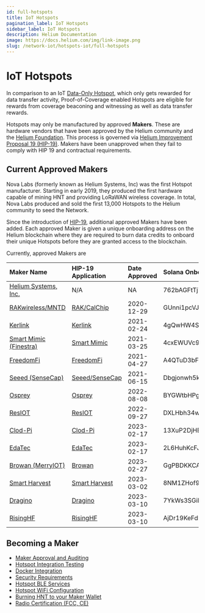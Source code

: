 ```yaml
---
id: full-hotspots
title: IoT Hotspots
pagination_label: IoT Hotspots
sidebar_label: IoT Hotspots
description: Helium Documentation
image: https://docs.helium.com/img/link-image.png
slug: /network-iot/hotspots-iot/full-hotspots
---
```


# IoT Hotspots

In comparison to an IoT [Data-Only Hotspot](/iot/data-only-hotspots), which only gets rewarded for
data transfer activity, Proof-of-Coverage enabled Hotspots are eligible for rewards from coverage
beaconing and witnessing as well as data transfer rewards.

Hotspots may only be manufactured by approved **Makers**. These are hardware vendors that have been
approved by the Helium community and the [Helium Foundation](https://helium.foundation). This
process is governed via
[Helium Improvement Proposal 19 (HIP-19)](https://github.com/helium/HIP/blob/master/0019-third-party-manufacturers.md).
Makers have been unapproved when they fail to comply with HIP 19 and contractual requirements.

## Current Approved Makers

Nova Labs (formerly known as Helium Systems, Inc) was the first Hotspot manufacturer. Starting in
early 2019, they produced the first hardware capable of mining HNT and providing LoRaWAN wireless
coverage. In total, Nova Labs produced and sold the first 13,000 Hotspots to the Helium community to
seed the Network.

Since the introduction of
[HIP-19](https://github.com/helium/HIP/blob/master/0019-third-party-manufacturers.md), additional
approved Makers have been added. Each approved Maker is given a unique onboarding address on the
Helium blockchain where they are required to burn data credits to onboard their unique Hotspots
before they are granted access to the blockchain.

Currently, approved Makers are

| Maker Name                                                            | HIP-19 Application                                                                                                                      | Date Approved | Solana Onboarding Maker Address                     |
| :-------------------------------------------------------------------- | :-------------------------------------------------------------------------------------------------------------------------------------- | :------------ | :-------------------------------------------------- |
| [Helium Systems, Inc.](https://helium.com)                            | N/A                                                                                                                                     | NA            | 762bAGFtTj7L5UM92Rgz8YNtR7Rz6JmCZpUWxEDa5MfN        |
| [RAKwireless/MNTD](https://www.getmntd.com/)                          | [RAK/CalChip](https://github.com/dewi-alliance/hotspot-manufacturers/blob/main/applications/rak-wireless.md)                            | 2020-12-29    | GUnni1pcVJjA6paJDvHxBixiJMdMCKYVX2YotBpXPUP1        |
| [Kerlink](https://www.kerlink.com)                                    | [Kerlink](https://github.com/dewi-alliance/hotspot-manufacturers/blob/main/applications/kerlink.md)                                     | 2021-02-24    | 4gQwHW4Sy9SGfjrNn1ALgVcHYcbBHA1p2F4NWVmoqRkN        |
| [Smart Mimic (Finestra)](https://thefinestra.com/)                    | [Smart Mimic](https://github.com/dewi-alliance/hotspot-manufacturers/blob/main/applications/smart-mimic.md)                             | 2021-03-25    | 4cxEWUVc9awGNU35CN9zxYzQBCXKie44KcrsjPyD1JhE        |
| [FreedomFi](https://freedomfi.com/)                                   | [FreedomFi](https://github.com/dewi-alliance/hotspot-manufacturers/blob/main/applications/freedomfi.md)                                 | 2021-04-27    | A4QTuD3bFUCnBfBaxazJs65dcQbA1yDaAmooWSiVz1P8        |
| [Seeed (SenseCap)](https://www.sensecapmx.com/)                       | [Seeed/SenseCap](https://github.com/dewi-alliance/hotspot-manufacturers/blob/main/applications/seeed.md)                                | 2021-06-15    | Dbgjonwh5kzaQ4N9QFghC6UvFjQrMx1d9gRVf7ZWJTAT        |
| [Osprey](https://www.ospreyelectronics.io)                            | [Osprey](https://github.com/dewi-alliance/hotspot-manufacturers/blob/main/Ingenious-Technology.md)                                      | 2022-08-08    | BYGWtbHPgh95Ceof8e1pLX64hFoddEWg1VBXoutpA2xA        |
| [ResIOT](https://www.resiot.io)                                       | [ResIOT](https://github.com/dewi-alliance/hotspot-manufacturers/blob/main/applications/ResIOT%20X1%20Full-Miner.md)                     | 2022-09-27    | DXLHbh34wg3WfwigZ9QGax6qV33KqMMpLASHXdyfCKnJ        |
| [Clod-Pi](https://clodpi.io)                                          | [Clod-Pi](https://github.com/dewi-alliance/hotspot-manufacturers/blob/main/applications/clodpi.md)                                      | 2023-02-17    | 13XuP2DjHEHVkKguDDZD2ev5AeqMLuJ8UQ44efEcDmVTnBcvc6F |
| [EdaTec](https://www.eda-iot.com)                                     | [EdaTec](https://github.com/dewi-alliance/hotspot-manufacturers/blob/main/applications/edatec-light.md)                                 | 2023-02-17    | 2L6HuhKcFJWHgQrfc9S2QLEvBzRkGx86Dy18uhn1yRbb        |
| [Browan (MerryIOT)](https://www.browan.com/)                          | [Browan](https://github.com/dewi-alliance/hotspot-manufacturers/blob/main/applications/MerryIoT%20Light%20Hotspot%20V2.md)              | 2023-02-27    | GgPBDKKCARqehPH8JCU5tZLFbRR86hLH1f2KPSXfrfPX        |
| [Smart Harvest](https://smartharvest.ca)                              | [Smart Harvest](https://github.com/SmartHarvestInstruments/HIP/blob/master/0019-third-party-manufacturers/smart-harvest-instruments.md) | 2023-03-02    | 8NM1ZHof9r7cAtEUSV5NKWirq8DWtADM58drodaVX5mc        |
| [Dragino](https://www.dragino.com/products/lora-lorawan-gateway.html) | [Dragino](https://github.com/dewi-alliance/hotspot-manufacturers/blob/main/applications/dragino-light-hotspot.md)                       | 2023-03-10    | 7YkWs3SGiB1KuXp2G3HUwSQMCtwDMiKZBVEaCgh7NMyB        |
| [RisingHF](https://www.risinghf.com)                                  | [RisingHF](https://github.com/dewi-alliance/hotspot-manufacturers/blob/main/applications/risinghf.md)                                   | 2023-03-10    | AjDr19KeFdD94vQJ4FLaqJ1s1MGY6KfYFHq4wrPnbonB        |

## Becoming a Maker

- [Maker Approval and Auditing](/hotspot-makers/become-a-maker/maker-approval-auditing)
- [Hotspot Integration Testing](/hotspot-makers/become-a-maker/hotspot-integration-testing)
- [Docker Integration](/hotspot-makers/become-a-maker/docker-integration)
- [Security Requirements](/hotspot-makers/become-a-maker/security-requirements)
- [Hotspot BLE Services](/hotspot-makers/become-a-maker/hotspot-ble-services)
- [Hotspot WiFi Configuration](/hotspot-makers/become-a-maker/hotspot-wifi-configuration)
- [Burning HNT to your Maker Wallet](/hotspot-makers/become-a-maker/burn-hnt-to-maker-wallet)
- [Radio Certification (FCC, CE)](/hotspot-makers/hotspot-audit-process#radio-certifications)
